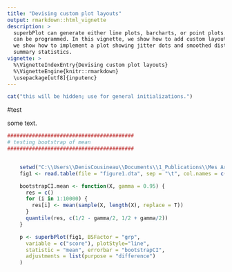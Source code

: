 ```yaml
---
title: "Devising custom plot layouts"
output: rmarkdown::html_vignette
description: >
  superbPlot can generate either line plots, barcharts, or point plots. However, additional layout
  can be programmed. In this vignette, we show how to add custom layouts in superbPlot. As an example,
  we show how to implement a plot showing jitter dots and smoothed distributions along with 
  summary statistics.
vignette: >
  %\VignetteIndexEntry{Devising custom plot layouts}
  %\VignetteEngine{knitr::rmarkdown}
  \usepackage[utf8]{inputenc}
---
```



```r
cat("this will be hidden; use for general initializations.")
```


#test


some text.

```r

#########################################
# testing bootstrap of mean
#########################################


    setwd("C:\\Users\\DenisCousineau\\Documents\\1_Publications\\Mes Articles\\FC01=64=MAG03-MeanPlot\\64=MAG03\\MAG03-JoVe-CIwithAllSortsOfDesigns")
    fig1 <- read.table(file = "figure1.dta", sep = "\t", col.names = c("id","grp","score") )

    bootstrapCI.mean <- function(X, gamma = 0.95) {
      res = c()
      for (i in 1:10000) {
        res[i] <- mean(sample(X, length(X), replace = T))
      }
      quantile(res, c(1/2 - gamma/2, 1/2 + gamma/2))
    }

    p <- superbPlot(fig1, BSFactor = "grp", 
      variable = c("score"), plotStyle="line",
      statistic = "mean", errorbar = "bootstrapCI",
      adjustments = list(purpose = "difference")
    )



```



